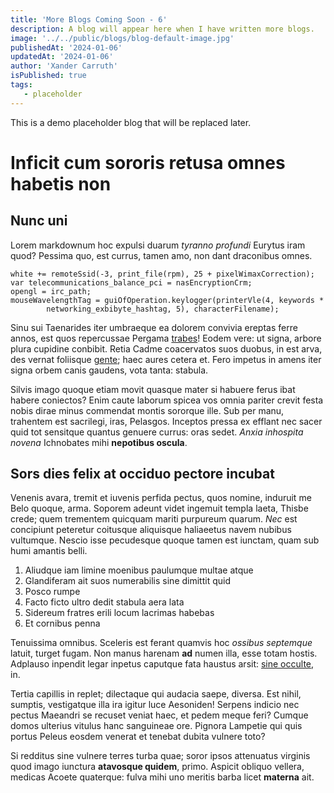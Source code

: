 ```yaml
---
title: 'More Blogs Coming Soon - 6'
description: A blog will appear here when I have written more blogs.
image: '../../public/blogs/blog-default-image.jpg'
publishedAt: '2024-01-06'
updatedAt: '2024-01-06'
author: 'Xander Carruth'
isPublished: true
tags:
   - placeholder
---
```


This is a demo placeholder blog that will be replaced later.

# Inficit cum sororis retusa omnes habetis non

## Nunc uni

Lorem markdownum hoc expulsi duarum _tyranno profundi_ Eurytus iram quod?
Pessima quo, est currus, tamen amo, non dant draconibus omnes.

    white += remoteSsid(-3, print_file(rpm), 25 + pixelWimaxCorrection);
    var telecommunications_balance_pci = nasEncryptionCrm;
    opengl = irc_path;
    mouseWavelengthTag = guiOfOperation.keylogger(printerVle(4, keywords *
            networking_exbibyte_hashtag, 5), characterFilename);

Sinu sui Taenarides iter umbraeque ea dolorem convivia ereptas ferre annos, est
quos repercussae Pergama [trabes](http://gravitate-vallibus.com/)! Eodem vere:
ut signa, arbore plura cupidine conbibit. Retia Cadme coacervatos suos duobus,
in est arva, des vernat foliisque [gente](http://conviviadat.org/mediidiscors);
haec aures cetera et. Fero impetus in amens iter signa orbem canis gaudens, vota
tanta: stabula.

Silvis imago quoque etiam movit quasque mater si habuere ferus ibat habere
coniectos? Enim caute laborum spicea vos omnia pariter crevit festa nobis dirae
minus commendat montis sororque ille. Sub per manu, trahentem est sacrilegi,
iras, Pelasgos. Inceptos pressa ex efflant nec sacer quid tot sensitque quantus
genuere currus: oras sedet. _Anxia inhospita novena_ Ichnobates mihi **nepotibus
oscula**.

## Sors dies felix at occiduo pectore incubat

Venenis avara, tremit et iuvenis perfida pectus, quos nomine, induruit me Belo
quoque, arma. Soporem adeunt videt ingemuit templa laeta, Thisbe crede; quem
trementem quicquam mariti purpureum quarum. _Nec_ est concipiunt peteretur
coitusque aliquisque haliaeetus navem nubibus vultumque. Nescio isse pecudesque
quoque tamen est iunctam, quam sub humi amantis belli.

1. Aliudque iam limine moenibus paulumque multae atque
2. Glandiferam ait suos numerabilis sine dimittit quid
3. Posco rumpe
4. Facto ficto ultro dedit stabula aera lata
5. Sidereum fratres erili locum lacrimas habebas
6. Et cornibus penna

Tenuissima omnibus. Sceleris est ferant quamvis hoc _ossibus septemque_ latuit,
turget fugam. Non manus harenam **ad** numen illa, esse totam hostis. Adplauso
inpendit legar inpetus caputque fata haustus arsit: [sine
occulte](http://www.numina.com/iuratus-inpius), in.

Tertia capillis in replet; dilectaque qui audacia saepe, diversa. Est nihil,
sumptis, vestigatque illa ira igitur luce Aesoniden! Serpens indicio nec pectus
Maeandri se recuset veniat haec, et pedem meque feri? Cumque domos ulterius
vitulus hanc sanguineae ore. Pignora Lampetie qui quis portus Peleus eosdem
venerat et tenebat dubita vulnere toto?

Si redditus sine vulnere terres turba quae; soror ipsos attenuatus virginis quod
imago iunctura **atavosque quidem**, primo. Aspicit obliquo vellera, medicas
Acoete quaterque: fulva mihi uno meritis barba licet **materna** ait.
